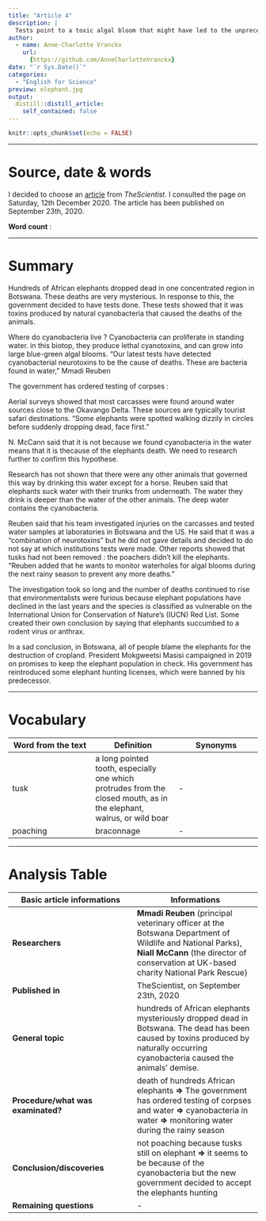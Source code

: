 ```yaml
---
title: "Article 4"
description: |
  Tests point to a toxic algal bloom that might have led to the unprecedented deaths of hundreds of African elephants in Botswana earlier this year, but the evidence isn’t conclusive.
author:
  - name: Anne-Charlotte Vranckx
    url:
      {https://github.com/AnneCharlotteVranckx}
date: "`r Sys.Date()`"
categories:
  - "English for Science"
preview: elephant.jpg
output:
  distill::distill_article:
    self_contained: false
---
```


```r
knitr::opts_chunk$set(echo = FALSE)
```

***
# Source, date & words

I decided to choose an [article](https://www.the-scientist.com/news-opinion/mass-elephant-die-off-caused-by-cyanobacteria-officials-say-67960) from *TheScientist*.
I consulted the page on Saturday, 12th December 2020.
The article has been published on September 23th, 2020.

**Word count** : 

***
# Summary

Hundreds of African elephants dropped dead in one concentrated region in Botswana. These deaths are very mysterious. In response to this, the government decided to have tests done. These tests showed that it was toxins produced by natural cyanobacteria that caused the deaths of the animals.

Where do cyanobacteria live ?
Cyanobacteria can proliferate in standing water. in this biotop, they produce lethal cyanotoxins, and can grow into large blue-green algal blooms. “Our latest tests have detected cyanobacterial neurotoxins to be the cause of deaths. These are bacteria found in water,” Mmadi Reuben

The government has ordered testing of corpses :

Aerial surveys showed that most carcasses were found around water sources close to the Okavango Delta. These sources are typically tourist safari destinations. "Some elephants were spotted walking dizzily in circles before suddenly dropping dead, face first."

N. McCann said that it is not because we found cyanobacteria in the water means that it is thecause of the elephants death. We need to research further to confirm this hypothese.

Research has not shown that there were any other animals that governed this way by drinking this water except for a horse. Reuben said that elephants suck water with their trunks from underneath. The water they drink is deeper than the water of the other animals. The deep water contains the cyanobacteria.

Reuben said that his team investigated injuries on the carcasses and tested water samples at laboratories in Botswana and the US. He said that it was a “combination of neurotoxins” but he did not gave details and decided to do not say at which institutions tests were made. Other reports showed that tusks had not been removed : the poachers didn't kill the elephants.
"Reuben added that he wants to monitor waterholes for algal blooms during the next rainy season to prevent any more deaths."

The investigation took so long and the number of deaths continued to rise that environmentalists were furious because elephant populations have declined in the last years and the species is classified as vulnerable on the International Union for Conservation of Nature’s (IUCN) Red List. Some created their own conclusion by saying that elephants succumbed to a rodent virus or anthrax.

In a sad conclusion, in Botswana, all of people blame the elephants for the destruction of cropland. President Mokgweetsi Masisi campaigned in 2019 on promises to keep the elephant population in check. His government has reintroduced some elephant hunting licenses, which were banned by his predecessor.

***
# Vocabulary

| Word from the text | Definition | Synonyms |
|-----|-----|-----|
| tusk | a long pointed tooth, especially one which protrudes from the closed mouth, as in the elephant, walrus, or wild boar | - |
| poaching | braconnage | - |

***
# Analysis Table

| **Basic article informations**      | **Informations** |
| ----- | ----- |
| **Researchers** | **Mmadi Reuben** (principal veterinary officer at the Botswana Department of Wildlife and National Parks), **Niall McCann** (the director of conservation at UK-based charity National Park Rescue) |
| **Published in**  | TheScientist, on September 23th, 2020|  
| **General topic** | hundreds of African elephants mysteriously dropped dead in Botswana. The dead has been caused by toxins produced by naturally occurring cyanobacteria caused the animals’ demise. |
| **Procedure/what was examinated?** | death of hundreds African elephants **=>** The government has ordered testing of corpses and water **=>** cyanobacteria in water **=>** monitoring water during the rainy season |
| **Conclusion/discoveries** | not poaching because tusks still on elephant **=>** it seems to be because of the cyanobacteria but the new government decided to accept the elephants hunting |
| **Remaining questions**| - |
